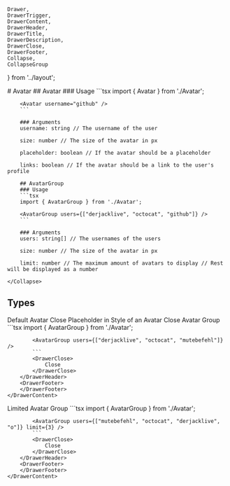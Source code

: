     Drawer,
    DrawerTrigger,
    DrawerContent,
    DrawerHeader,
    DrawerTitle,
    DrawerDescription,
    DrawerClose,
    DrawerFooter,
    Collapse,
    CollapseGroup
} from '../layout';

<Meta of={AvatarStories} />
# Avatar
<Primary />
<CollapseGroup>
    <Collapse trigger="Code" title="">
        ## Avatar
        ### Usage
        ```tsx
        import { Avatar } from './Avatar';

        <Avatar username="github" />
        ```	

        ### Arguments
        username: string // The username of the user

        size: number // The size of the avatar in px
        
        placeholder: boolean // If the avatar should be a placeholder
        
        links: boolean // If the avatar should be a link to the user's profile

        ## AvatarGroup
        ### Usage
        ```tsx
        import { AvatarGroup } from './Avatar';

        <AvatarGroup users={["derjacklive", "octocat", "github"]} />
        ```

        ### Arguments
        users: string[] // The usernames of the users
        
        size: number // The size of the avatar in px

        limit: number // The maximum amount of avatars to display // Rest will be displayed as a number
        
    </Collapse>
</CollapseGroup>

## Types

<Drawer>
    <DrawerTrigger>
        <Avatar username="derjacklive" size={50} />
    </DrawerTrigger>
    <DrawerContent>
        <DrawerHeader>
            <DrawerTitle>
                Default Avatar
            </DrawerTitle>
            <DrawerDescription>
            </DrawerDescription>
            <Canvas of={AvatarStories.Default} />
            <Controls of={AvatarStories.Default} />
            <DrawerClose>
                Close
            </DrawerClose>
        </DrawerHeader>
        <DrawerFooter>
        </DrawerFooter>
    </DrawerContent>
</Drawer>
<Drawer>
    <DrawerTrigger>
        <Avatar placeholder size={50} />
    </DrawerTrigger>
    <DrawerContent>
        <DrawerHeader>
            <DrawerTitle>
                Placeholder in Style of an Avatar
            </DrawerTitle>
            <DrawerDescription>
            </DrawerDescription>
            <Canvas of={AvatarStories.Placeholder} />
            <Controls of={AvatarStories.Placeholder} />
            <DrawerClose>
                Close
            </DrawerClose>
        </DrawerHeader>
        <DrawerFooter>
        </DrawerFooter>
    </DrawerContent>
</Drawer>
<Drawer>
    <DrawerTrigger>
        <AvatarGroup users={["derjacklive", "octocat", "mutebefehl"]} size={50} />
    </DrawerTrigger>
    <DrawerContent>
        <DrawerHeader>
            <DrawerTitle>
                Avatar Group
            </DrawerTitle>
            <DrawerDescription>
            </DrawerDescription>
            <AvatarGroup users={["derjacklive", "octocat", "mutebefehl"]} size={150} />
            ```tsx
            import { AvatarGroup } from './Avatar';

            <AvatarGroup users={["derjacklive", "octocat", "mutebefehl"]} />
            ```
            <DrawerClose>
                Close
            </DrawerClose>
        </DrawerHeader>
        <DrawerFooter>
        </DrawerFooter>
    </DrawerContent>
</Drawer>
<Drawer>
    <DrawerTrigger>
        <AvatarGroup users={["mutebefehl", "octocat", "derjacklive", "o"]} limit={3} size={50} />
    </DrawerTrigger>
    <DrawerContent>
        <DrawerHeader>
            <DrawerTitle>
                Limited Avatar Group
            </DrawerTitle>
            <DrawerDescription>
            </DrawerDescription>
            <AvatarGroup users={["mutebefehl", "octocat", "derjacklive", "o"]} limit={3} size={100} />
            ```tsx
            import { AvatarGroup } from './Avatar';

            <AvatarGroup users={["mutebefehl", "octocat", "derjacklive", "o"]} limit={3} />
            ```
            <DrawerClose>
                Close
            </DrawerClose>
        </DrawerHeader>
        <DrawerFooter>
        </DrawerFooter>
    </DrawerContent>
</Drawer>